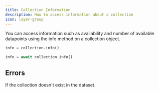 ```yaml
---
title: Collection Information
description: How to access information about a collection
icon: layer-group
---
```


You can access information such as availability and number of available datapoints using the info method on a collection object.

<RequestExample>

```python Python (Sync)
info = collection.info()
```

```python Python (Async)
info = await collection.info()
```

</RequestExample>

## Errors

<ParamField path="NotFoundError" type="No such collection Non-existent-Collection">
  If the collection doesn't exist in the dataset.
</ParamField>
